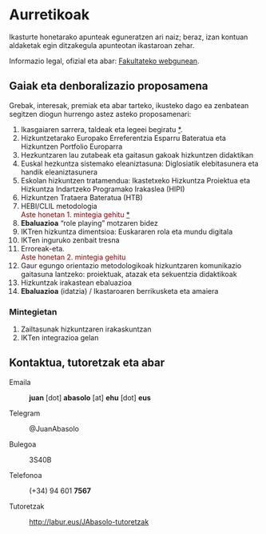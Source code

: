 # Aurretikoak {.unnumbered}

Ikasturte honetarako apunteak eguneratzen ari naiz; beraz, izan kontuan aldaketak egin ditzakegula apunteotan ikastaroan zehar.

Informazio legal, ofizial eta abar: [Fakultateko webgunean](https://www.ehu.eus/eu/web/bilboko-hezkuntza-fakultatea/graduak/lehen-hezkuntza).

## Gaiak eta denboralizazio proposamena

Grebak, interesak, premiak eta abar tarteko, ikusteko dago ea zenbatean segitzen diogun hurrengo astez asteko proposamenari:

1.  Ikasgaiaren sarrera, taldeak eta legeei begiratu [\*](../diapoak/00-Aurkezpena-23.html).
2.  Hizkuntzetarako Europako Erreferentzia Esparru Bateratua eta Hizkuntzen Portfolio Europarra
3.  Hezkuntzaren lau zutabeak eta gaitasun gakoak hizkuntzen didaktikan
4.  Euskal hezkuntza sistemako eleaniztasuna: Diglosiatik elebitasunera eta handik eleaniztasunera
5.  Eskolan hizkuntzen tratamendua: Ikastetxeko Hizkuntza Proiektua eta Hizkuntza Indartzeko Programako Irakaslea (HIPI)
6.  Hizkuntzen Trataera Bateratua (HTB)
7.  HEBI/CLIL metodologia\
    [Aste honetan 1. mintegia gehitu]{style="color: darkred"} [\*](../diapoak/M01_mintegia-AI_eta.html)
8.  **Ebaluazioa** "role playing" motzaren bidez
9.  IKTren hizkuntza dimentsioa: Euskararen rola eta mundu digitala
10. IKTen inguruko zenbait tresna
11. Erroreak-eta.\
    [Aste honetan 2. mintegia gehitu]{style="color: darkred"}
12. Gaur egungo orientazio metodologikoak hizkuntzaren komunikazio gaitasuna lantzeko: proiektuak, atazak eta sekuentzia didaktikoak
13. Hizkuntzak irakastean ebaluazioa
14. **Ebaluazioa** (idatzia) / Ikastaroaren berrikusketa eta amaiera

### Mintegietan

1.  Zailtasunak hizkuntzaren irakaskuntzan
2.  IKTen integrazioa gelan

## Kontaktua, tutoretzak eta abar

Emaila

:   **juan** \[dot\] **abasolo** \[at\] **ehu** \[dot\] **eus**

Telegram

:   \@JuanAbasolo

Bulegoa

:   3S40B

Telefonoa

:   (+34) 94 601 **7567**

Tutoretzak

:   <http://labur.eus/JAbasolo-tutoretzak>
